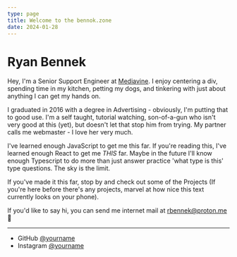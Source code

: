 ```yaml
---
type: page
title: Welcome to the bennok.zone
date: 2024-01-28
---
```


# Ryan Bennek

Hey, I'm a Senior Support Engineer at [Mediavine](https://www.mediavine.com/). I enjoy centering a div, spending time in my kitchen, petting my dogs, and tinkering with just about anything I can get my hands on.

I graduated in 2016 with a degree in Advertising - obviously, I'm putting that to good use. I'm a self taught, tutorial watching, son-of-a-gun who isn't very good at this (yet), but doesn't let that stop him from trying. My partner calls me webmaster - I love her very much.

I've learned enough JavaScript to get me this far. If you're reading this, I've learned enough React to get me _THIS_ far. Maybe in the future I'll know enough Typescript to do more than just answer practice 'what type is this' type questions. The sky is the limit.

If you've made it this far, stop by and check out some of the Projects (If you're here before there's any projects, marvel at how nice this text currently looks on your phone).

If you'd like to say hi, you can send me internet mail at rbennek@proton.me 👋

---

- GitHub [@yourname](https://github.com/benn0k)
- Instagram [@yourname](https://instagram.com/bennukisuit)
